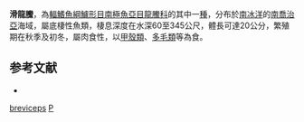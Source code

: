{{Speciesbox
| taxon = Psilodraco breviceps
| binomial_authority = [[Norman|Norman]], 1937
| status = NE
| status_system = IUCN3.1
}}

'''滑龍鰧'''，為[[輻鰭魚綱|輻鰭魚綱]][[鱸形目|鱸形目]][[南極魚亞目|南極魚亞目]][[龍鰧科|龍鰧科]]的其中一[[種|種]]，分布於[[南冰洋|南冰洋]]的[[南喬治亞|南喬治亞]]海域，屬底棲性魚類，棲息深度在水深60至345公尺，體長可達20公分，繁殖期在秋季及初冬，屬肉食性，以[[甲殼類|甲殼類]]、[[多毛類|多毛類]]等為食。

==参考文献==
*{{FishBase_species|genus=Psilodraco|species=breviceps|year=2011|month=12}}

{{Taxonbar}}
[[Category:滑龍鰧屬|breviceps]]
[[Category:1937年描述的鱼类|P]]